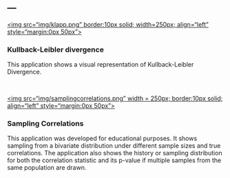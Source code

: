 ---
---
<link rel="stylesheet" href="styles.css" type="text/css">

[<img src="img/klapp.png" border:10px solid; width=250px; align="left" style="margin:0px 50px">](shiny_klapp.html)

### Kullback-Leibler divergence
This application shows a visual representation of Kullback-Leibler Divergence.


<br clear="all" />


[<img src="img/samplingcorrelations.png" width = 250px; border:10px solid; align="left" style="margin:0px 50px">](shiny_samplingcorrelations.html) 

### Sampling Correlations
This application was developed for educational purposes. It shows sampling from a bivariate distribution under different sample sizes and true correlations. The application also shows the history or sampling distribution for both the correlation statistic and its p-value if multiple samples from the same population are drawn.

